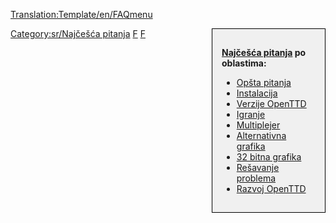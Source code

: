 <noinclude>[[Translation:Template/en/FAQmenu]]{{en/-}}</noinclude><div style="float:right;width:150px;border:1px solid black;background:#F0F0F0;padding:15px;-moz-border-radius:5px;">
<span style="font-weight:bold">[[Main/sr/Najčešća pitanja|Najčešća pitanja]] po oblastima:</span>

* [[Main/sr/Najčešća opšta pitanja|Opšta pitanja]]
* [[Main/sr/Najčešća pitanja o instalaciji|Instalacija]]
* [[Main/sr/Najčešća pitanja o verzijama OpenTTD|Verzije OpenTTD]]
* [[Main/sr/Najčešća pitanja o igranju|Igranje]]
* [[Main/sr/Najčešća pitanja o multiplejeru|Multiplejer]]
* [[Main/sr/Najčešća pitanja o alternativnoj grafici|Alternativna grafika]]
* [[Main/sr/Najčešća pitanja o 32 bitnoj grafici|32 bitna grafika]]
* [[Main/sr/Najčešća pitanja o rešavanju problema|Rešavanje problema]]
* [[Main/sr/Najčešća pitanja o razvoju OpenTTD|Razvoj OpenTTD]]
</div>
<includeonly>[[Category:sr/Najčešća pitanja]]</includeonly><noinclude>

[[Category:en/Šabloni|F]][[Category:en/Navigacija|F]]
</noinclude>